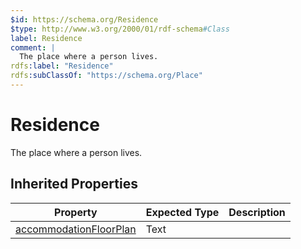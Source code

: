 ```yaml
---
$id: https://schema.org/Residence
$type: http://www.w3.org/2000/01/rdf-schema#Class
label: Residence
comment: |
  The place where a person lives.
rdfs:label: "Residence"
rdfs:subClassOf: "https://schema.org/Place"
---
```


# Residence

The place where a person lives.

## Inherited Properties

| Property | Expected Type | Description |
| --- | --- | --- |
| [accommodationFloorPlan](https://schema.org/accommodationFloorPlan) | Text |  |
